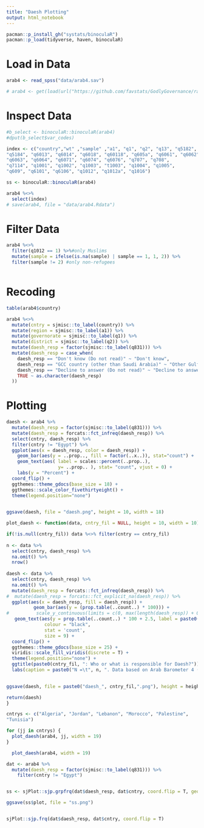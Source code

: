 ```yaml
---
title: "Daesh Plotting"
output: html_notebook
---
```



```r
pacman::p_install_gh("systats/binoculaR")
pacman::p_load(tidyverse, haven, binoculaR)
```

# Load in Data

```r
arab4 <- read_spss("data/arab4.sav")

# arab4 <- get(load(url("https://github.com/favstats/GodlyGovernance/raw/master/data/arab4.Rdata")))

```

# Inspect Data

```r
#b_select <- binoculaR::binoculaR(arab4)
#dput(b_select$var_codes)

index <- c("country","wt" ,"sample" ,"a1", "q1", "q2", "q13", "q5182", 
"q5184", "q6013", "q6014", "q6018", "q60118", "q605a", "q6061", "q6062", 
"q6063", "q6064", "q6071", "q6074", "q6076", "q707", "q708", 
"q7114", "q1001", "q1002", "q1003", "t1003", "q1004", "q1005", 
"q609", "q6101", "q6106", "q1012", "q1012a", "q1016")

ss <- binoculaR::binoculaR(arab4)

arab4 %<>%
  select(index)
# save(arab4, file = "data/arab4.Rdata")
```

# Filter Data

```r
arab4 %<>%
  filter(q1012 == 1) %>%#only Muslims
  mutate(sample = ifelse(is.na(sample) | sample == 1, 1, 2)) %>% 
  filter(sample != 2) #only non-refugees



```

# Recoding

```r
table(arab4$country)

arab4 %<>% 
  mutate(cntry = sjmisc::to_label(country)) %>% 
  mutate(region = sjmisc::to_label(a1)) %>% 
  mutate(governorate = sjmisc::to_label(q1)) %>%
  mutate(district = sjmisc::to_label(q2)) %>% 
  mutate(daesh_resp = factor(sjmisc::to_label(q831))) %>% 
  mutate(daesh_resp = case_when(
    daesh_resp == "Don't know (Do not read)" ~ "Don't know",
    daesh_resp == "GCC country (other than Saudi Arabia)" ~ "Other Gulf country",
    daesh_resp == "Decline to answer (Do not read)" ~ "Decline to answer",
    TRUE ~ as.character(daesh_resp)
  ))
```



# Plotting

```r

daesh <- arab4 %>% 
  mutate(daesh_resp = factor(sjmisc::to_label(q831))) %>%
  mutate(daesh_resp = forcats::fct_infreq(daesh_resp)) %>% 
  select(cntry, daesh_resp) %>% 
  filter(cntry != "Egypt") %>% 
  ggplot(aes(x = daesh_resp, color = daesh_resp)) + 
    geom_bar(aes(y = ..prop.., fill = factor(..x..)), stat="count") +
    geom_text(aes( label = scales::percent(..prop..),
                   y= ..prop.. ), stat= "count", vjust = 0) +
    labs(y = "Percent") +
  coord_flip() +
  ggthemes::theme_gdocs(base_size = 18) +
  ggthemes::scale_color_fivethirtyeight() + 
  theme(legend.position="none")
  

ggsave(daesh, file = "daesh.png", height = 10, width = 18)
```

```r
plot_daesh <- function(data, cntry_fil = NULL, height = 10, width = 10) {

if(!is.null(cntry_fil)) data %<>% filter(cntry == cntry_fil) 
  
n <- data %>% 
  select(cntry, daesh_resp) %>% 
  na.omit() %>% 
  nrow()
  
daesh <- data %>% 
  select(cntry, daesh_resp) %>% 
  na.omit() %>% 
  mutate(daesh_resp = forcats::fct_infreq(daesh_resp)) %>% 
#  mutate(daesh_resp = forcats::fct_explicit_na(daesh_resp)) %>% 
  ggplot(aes(x = daesh_resp, fill = daesh_resp)) + 
          geom_bar(aes(y = (prop.table(..count..) * 100))) + 
#          scale_y_continuous(limits = c(0, max(length(daesh_resp)) + 0.3)) +
   geom_text(aes(y = prop.table(..count..) * 100 + 2.5, label = paste0(round(prop.table(..count..),4) * 100, '%')), 
              colour = "black", 
              stat = 'count', 
              size = 9) +
  coord_flip() +
  ggthemes::theme_gdocs(base_size = 25) +
  viridis::scale_fill_viridis(discrete = T) + 
  theme(legend.position="none") +
  ggtitle(paste0(cntry_fil, ": Who or what is responsible for Daesh?")) + 
  labs(caption = paste0("N =\t", n, ". Data based on Arab Barometer 4 (2017)"), y = "Percent", x = NULL)

  
ggsave(daesh, file = paste0("daesh_", cntry_fil,".png"), height = height, width = width)

return(daesh)
}

cntrys <- c("Algeria", "Jordan", "Lebanon", "Morocco", "Palestine", 
"Tunisia")

for (jj in cntrys) {
  plot_daesh(arab4, jj, width = 19)
}

  plot_daesh(arab4, width = 19)
```



```r
dat <- arab4 %>% 
  mutate(daesh_resp = factor(sjmisc::to_label(q831))) %>% 
    filter(cntry != "Egypt")


ss <- sjPlot::sjp.grpfrq(dat$daesh_resp, dat$cntry, coord.flip = T, geom.size = 3, geom.spacing = 3, show.n = F)

ggsave(ss$plot, file = "ss.png")


sjPlot::sjp.frq(dat$daesh_resp, dat$cntry, coord.flip = T)
```

